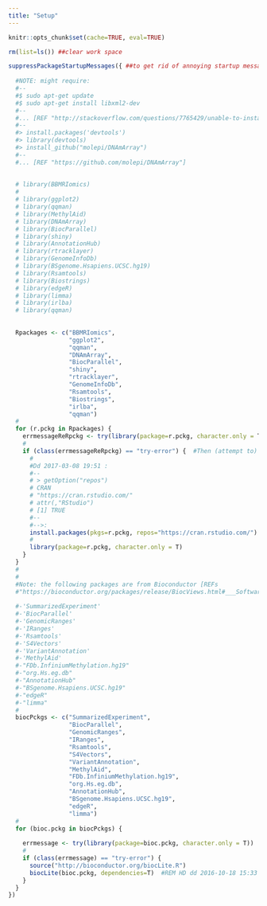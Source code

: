 ```yaml
---
title: "Setup"
---
```


```r
knitr::opts_chunk$set(cache=TRUE, eval=TRUE)

rm(list=ls()) ##clear work space

suppressPackageStartupMessages({ ##to get rid of annoying startup messages (like ours ;)!)
  
  #NOTE: might require:
  #--
  #$ sudo apt-get update
  #$ sudo apt-get install libxml2-dev
  #--
  #... [REF "http://stackoverflow.com/questions/7765429/unable-to-install-r-package-in-ubuntu-11-04"], and:
  #--
  #> install.packages('devtools')
  #> library(devtools)
  #> install_github("molepi/DNAmArray")
  #--
  #... [REF "https://github.com/molepi/DNAmArray"]
  
  
  # library(BBMRIomics)
  # 
  # library(ggplot2)
  # library(qqman)
  # library(MethylAid)
  # library(DNAmArray)
  # library(BiocParallel)
  # library(shiny)
  # library(AnnotationHub)
  # library(rtracklayer)
  # library(GenomeInfoDb)
  # library(BSgenome.Hsapiens.UCSC.hg19)
  # library(Rsamtools)
  # library(Biostrings)
  # library(edgeR)
  # library(limma)
  # library(irlba)
  # library(qqman)
  
  
  Rpackages <- c("BBMRIomics",
                 "ggplot2",
                 "qqman",
                 "DNAmArray",
                 "BiocParallel",
                 "shiny",
                 "rtracklayer",
                 "GenomeInfoDb",
                 "Rsamtools",
                 "Biostrings",
                 "irlba",
                 "qqman")
  #
  for (r.pckg in Rpackages) {  
    errmessageReRpckg <- try(library(package=r.pckg, character.only = T))
    #
    if (class(errmessageReRpckg) == "try-error") {  #Then (attempt to) install current 'r.pckg' after all
      #
      #Dd 2017-03-08 19:51 :
      #--
      # > getOption("repos")
      # CRAN 
      # "https://cran.rstudio.com/" 
      # attr(,"RStudio")
      # [1] TRUE    
      #--
      #-->:
      install.packages(pkgs=r.pckg, repos="https://cran.rstudio.com/")  #... though "repos='https://cran.rstudio.com/src/contrib'" *might* be preferred??? ('still' HD dd 2017-03-08 19:56)
      #
      library(package=r.pckg, character.only = T)
    }
  }
  #
  #
  #Note: the following packages are from Bioconductor [REFs
  #"https://bioconductor.org/packages/release/BiocViews.html#___Software" and "https://bioconductor.org/packages/release/BiocViews.html#___AnnotationData"]:
  
  #-'SummarizedExperiment'
  #-'BiocParallel'
  #-'GenomicRanges'
  #-'IRanges'
  #-'Rsamtools'
  #-'S4Vectors'
  #-'VariantAnnotation'
  #-'MethylAid'
  #-"FDb.InfiniumMethylation.hg19"
  #-"org.Hs.eg.db"
  #-"AnnotationHub"
  #-"BSgenome.Hsapiens.UCSC.hg19"
  #-"edgeR"
  #-"limma"
  #
  biocPckgs <- c("SummarizedExperiment",
                 "BiocParallel",
                 "GenomicRanges",
                 "IRanges",
                 "Rsamtools",
                 "S4Vectors",
                 "VariantAnnotation",
                 "MethylAid",
                 "FDb.InfiniumMethylation.hg19",
                 "org.Hs.eg.db",
                 "AnnotationHub",
                 "BSgenome.Hsapiens.UCSC.hg19",
                 "edgeR",
                 "limma")
  #
  for (bioc.pckg in biocPckgs) {
    
    errmessage <- try(library(package=bioc.pckg, character.only = T))
    #
    if (class(errmessage) == "try-error") {
      source("http://bioconductor.org/biocLite.R")
      biocLite(bioc.pckg, dependencies=T)  #REM HD dd 2016-10-18 15:33 : specification of "dependencies=T" appears to resolve otherwise occurring error when 'S4Vectors' package is not installed.
    }
  }
})

```


<!-- #END OF FILE. -->
